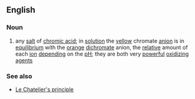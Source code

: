 ==English==
===Noun===
{{wikipedia}}
#{{chemistry}} any [[salt]] of [[chromic acid]]; in [[solution]] the [[yellow]] chromate [[anion]] is in [[equilibrium]] with the [[orange]] [[dichromate]] anion, the [[relative]] amount of each [[ion]] [[depending]] on the [[pH]]; they are both very [[powerful]] [[oxidizing agent]]s
===See also===
*[[Le Chatelier's principle]]